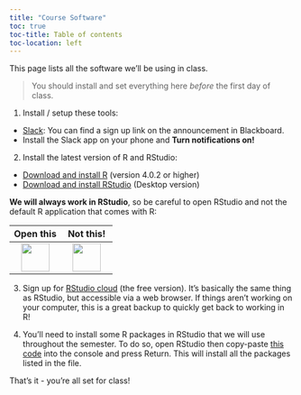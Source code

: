 ```yaml
---
title: "Course Software"
toc: true
toc-title: Table of contents
toc-location: left
---
```


This page lists all the software we'll be using in class.

> You should install and set everything here _before_ the first day of class.

1. Install / setup these tools:

- [Slack]({{< var slack >}}): You can find a sign up link on the announcement in Blackboard.
- Install the Slack app on your phone and **Turn notifications on!**

2. Install the latest version of R and RStudio:

- [Download and install R](https://cloud.r-project.org) (version 4.0.2 or higher)
- [Download and install RStudio](https://rstudio.com/products/rstudio/download/) (Desktop version)

**We will always work in RStudio**, so be careful to open RStudio and not the default R application that comes with R:

<div style="width:200px">
Open this   | Not this!
:----------:|:----------:
![](images/rstudio-ball.png){ width=50 }  |  ![](images/Rlogo.png){ width=50 }
</div>

3. Sign up for [RStudio cloud](https://rstudio.cloud/plans/free) (the free version). It's basically the same thing as RStudio, but accessible via a web browser. If things aren't working on your computer, this is a great backup to quickly get back to working in R!

4. You'll need to install some R packages in RStudio that we will use throughout the semester. To do so, open RStudio then copy-paste [this code](../content/packages.R) into the console and press Return. This will install all the packages listed in the file.

That's it - you're all set for class!
